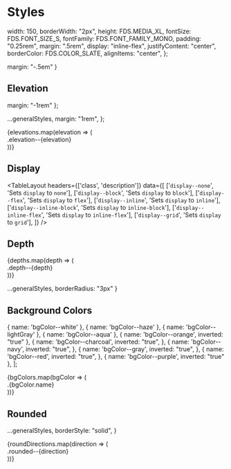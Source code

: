 
<Meta title="FDS|3 - Styles"  />

# Styles

  width: 150,
  borderWidth: "2px",
  height: FDS.MEDIA_XL,
  fontSize: FDS.FONT_SIZE_S,
  fontFamily: FDS.FONT_FAMILY_MONO,
  padding: "0.25rem",
  margin: ".5rem",
  display: "inline-flex",
  justifyContent: "center",
  borderColor: FDS.COLOR_SLATE,
  alignItems: "center",
};

  margin: "-.5em"
}

## Elevation

  margin: "-1rem"
};

  ...generalStyles,
  margin: "1rem",
};


<Story name="Elevation">
  <div style={containerStyles}>
    {elevations.map(elevation => (
      <div className={`elevation--${elevation}`} style={elevationStyles}>.elevation--{elevation}</div>
    ))}
  </div>
</Story>

## Display

<TableLayout
  headers={['class', 'description']}
  data={[
    ['`display--none`', 'Sets `display` to `none`'],
    ['`display--block`', 'Sets `display` to `block`'],
    ['`display--flex`', 'Sets `display` to `flex`'],
    ['`display--inline`', 'Sets `display` to `inline`'],
    ['`display--inline-block`', 'Sets `display` to `inline-block`'],
    ['`display--inline-flex`', 'Sets `display` to `inline-flex`'],
    ['`display--grid`', 'Sets `display` to `grid`'],
  ]} 
/>

## Depth


<Story name="Depth">
  <div style={generalContainer}>
    {depths.map(depth => (
      <div className={`depth--${depth}`} style={generalStyles}>.depth--{depth}</div>
    ))}
  </div>
</Story>

  ...generalStyles,
  borderRadius: "3px"
}

## Background Colors

  { name: 'bgColor--white' },
  { name: 'bgColor--haze' },
  { name: 'bgColor--lightGray' },
  { name: 'bgColor--aqua' },
  { name: 'bgColor--orange', inverted: "true" },
  { name: 'bgColor--charcoal', inverted: "true", },
  { name: 'bgColor--navy', inverted: "true", },
  { name: 'bgColor--gray', inverted: "true", },
  { name: 'bgColor--red', inverted: "true", },
  { name: 'bgColor--purple', inverted: "true" },
];

<Story name="Background Colors">
  <div style={generalContainer}>
    {bgColors.map(bgColor => (
    <div
      className={`${bgColor.name} ${bgColor.inverted ? 'inverted' : ''} rounded-all`}
      style={backgroundColorStyle}
    >
      .{bgColor.name}
    </div>
    ))}
  </div>
</Story>

## Rounded

  ...generalStyles,
  borderStyle: "solid",
}


<Story name="Rounded">
  <div style={generalContainer}>
    {roundDirections.map(direction => (
      <div style={box} className={`border--all rounded--${direction}`}>.rounded--{direction}</div>
    ))}
  </div>
</Story>
